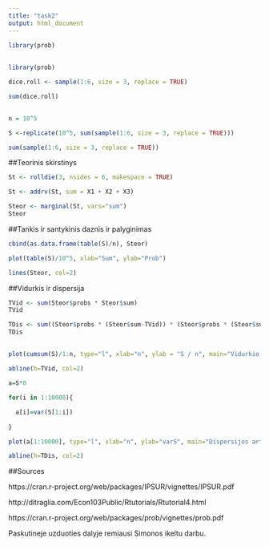 ---
title: "task2"
output: html_document
---

```{r, include=FALSE}
library(prob)
```

##
```{r}
library(prob)

dice.roll <- sample(1:6, size = 3, replace = TRUE)

sum(dice.roll)

```
##

```{r}
n = 10^5

S <-replicate(10^5, sum(sample(1:6, size = 3, replace = TRUE)))

sum(sample(1:6, size = 3, replace = TRUE))

```
##Teorinis skirstinys
```{r}
St <- rolldie(3, nsides = 6, makespace = TRUE)

St <- addrv(St, sum = X1 + X2 + X3)

Steor <- marginal(St, vars="sum")
Steor
```
##Tankis ir santykinis daznis ir palyginimas
```{r}
cbind(as.data.frame(table(S)/n), Steor)

plot(table(S)/10^5, xlab="Sum", ylab="Prob")

lines(Steor, col=2)
```
##Vidurkis ir dispersija
```{r}
TVid <- sum(Steor$probs * Steor$sum)
TVid

TDis <- sum((Steor$probs * (Steor$sum-TVid)) * (Steor$probs * (Steor$sum-TVid)))
TDis
```
##
```{r}
plot(cumsum(S)/1:n, type="l", xlab="n", ylab = "S / n", main="Vidurkio artejimas i teorini")

abline(h=TVid, col=2)

a=S*0

for(i in 1:10000){

  a[i]=var(S[1:i])
  
}

plot(a[1:10000], type="l", xlab="n", ylab="varS", main="Dispersijos artejimas i teorine")

abline(h=TDis, col=2)
```

##Sources

https://cran.r-project.org/web/packages/IPSUR/vignettes/IPSUR.pdf

http://ditraglia.com/Econ103Public/Rtutorials/Rtutorial4.html

https://cran.r-project.org/web/packages/prob/vignettes/prob.pdf

Paskutineje uzduoties dalyje remiausi Simonos ikeltu darbu.
